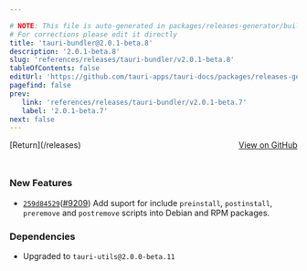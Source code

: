 ```yaml
---

# NOTE: This file is auto-generated in packages/releases-generator/build.ts
# For corrections please edit it directly
title: 'tauri-bundler@2.0.1-beta.8'
description: '2.0.1-beta.8'
slug: 'references/releases/tauri-bundler/v2.0.1-beta.8'
tableOfContents: false
editUrl: 'https://github.com/tauri-apps/tauri-docs/packages/releases-generator/build.ts'
pagefind: false
prev:
   link: 'references/releases/tauri-bundler/v2.0.1-beta.7'
   label: '2.0.1-beta.7'
next: false
---
```


			

<ReleaseSidebar slug="references/releases/tauri-bundler"  packageName="tauri-bundler" />

<div style="margin-bottom:3rem; display: flex; justify-content: space-between; align-items: center"><span>[Return](/releases)</span><span><a href="https://github.com/tauri-apps/tauri/releases/tag/tauri-bundler-v2.0.1-beta.8">View on GitHub</a></span></div>

### New Features

- [`259d84529`](https://www.github.com/tauri-apps/tauri/commit/259d845290dde40639537258b2810567910f47f3)([#9209](https://www.github.com/tauri-apps/tauri/pull/9209)) Add suport for include `preinstall`, `postinstall`, `preremove` and `postremove` scripts into Debian and RPM packages.

### Dependencies

- Upgraded to `tauri-utils@2.0.0-beta.11`

